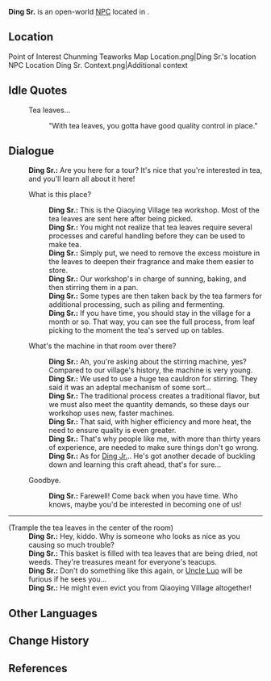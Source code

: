 {{Meta
<!-- Remove this template after adding the missing info -->
|missing_NPC_profile  = yes
}}
{{Character Infobox
|type             = Open-World NPC
|image            = NPC Ding Sr..png
|realname         = <!-- Optional, if different from in-game name -->
|deceased         = <!-- Past (for deceased prior to events of the game) or free response -->
|region           = Liyue
|location         = Liyue
|affiliation      = Chunming Teaworks
|title            = 
|ancestry         = <!-- Clan/family -->
|father           = 
|mother           = 
|spouse           = 
|sibling          = 
|child            = Ding Jr.
|relative         = 
|voiceEN          = [https://juneyoon.actor/ June Yoon]<ref>Twitter: [https://twitter.com/JuneYoon_/status/1756026334374195678 EN VA Self Announcement]</ref>
|voiceCN          = 
|voiceJP          = 
|voiceKR          = 
|dialoguereward   = 
}}
'''Ding Sr.''' is an open-world [[NPC]] located in {{Location|Chunming Teaworks}}.

==Location==
<gallery>
Point of Interest Chunming Teaworks Map Location.png|Ding Sr.'s location
NPC Location Ding Sr. Context.png|Additional context
</gallery>
<!--
==Profile==
Detailed story/lore information goes here.
''(To be added.)''

===Appearance===
Keep appearance section short and concise. Limit to 2 paragraphs with 3-4 sentences each.
''(To be added.)''

==Quests and Events==
{{Quests and Events}}
-->
==Idle Quotes==
{{Dialogue Start}}
: {{DIcon|Idle}} Tea leaves...
:: {{A|VO Ding Sr. 01.ogg}} "With tea leaves, you gotta have good quality control in place."
{{Dialogue End}}

==Dialogue==
{{Dialogue Start}}
:'''Ding Sr.:''' Are you here for a tour? It's nice that you're interested in tea, and you'll learn all about it here!
:{{DIcon}} What is this place?
::'''Ding Sr.:''' This is the Qiaoying Village tea workshop. Most of the tea leaves are sent here after being picked.
::'''Ding Sr.:''' You might not realize that tea leaves require several processes and careful handling before they can be used to make tea.
::'''Ding Sr.:''' Simply put, we need to remove the excess moisture in the leaves to deepen their fragrance and make them easier to store.
::'''Ding Sr.:''' Our workshop's in charge of sunning, baking, and then stirring them in a pan.
::'''Ding Sr.:''' Some types are then taken back by the tea farmers for additional processing, such as piling and fermenting.
::'''Ding Sr.:''' If you have time, you should stay in the village for a month or so. That way, you can see the full process, from leaf picking to the moment the tea's served up on tables.
:{{DIcon}} What's the machine in that room over there?
::'''Ding Sr.:''' Ah, you're asking about the stirring machine, yes? Compared to our village's history, the machine is very young.
::'''Ding Sr.:''' We used to use a huge tea cauldron for stirring. They said it was an adeptal mechanism of some sort...
::'''Ding Sr.:''' The traditional process creates a traditional flavor, but we must also meet the quantity demands, so these days our workshop uses new, faster machines.
::'''Ding Sr.:''' That said, with higher efficiency and more heat, the need to ensure quality is even greater.
::'''Ding Sr.:''' That's why people like me, with more than thirty years of experience, are needed to make sure things don't go wrong.
::'''Ding Sr.:''' As for [[Ding Jr.]].. He's got another decade of buckling down and learning this craft ahead, that's for sure...
:{{DIcon}} Goodbye.
::'''Ding Sr.:''' Farewell! Come back when you have time. Who knows, maybe you'd be interested in becoming one of us!
----
;(Trample the tea leaves in the center of the room)
:'''Ding Sr.:''' Hey, kiddo. Why is someone who looks as nice as you causing so much trouble?
:'''Ding Sr.:''' This basket is filled with tea leaves that are being dried, not weeds. They're treasures meant for everyone's teacups.
:'''Ding Sr.:''' Don't do something like this again, or [[Uncle Luo]] will be furious if he sees you...
:'''Ding Sr.:''' He might even evict you from Qiaoying Village altogether!
{{Dialogue End}}
<!--
==Event Dialogue==
===Event Name===
{{Dialogue Start}}
:'''Ding Sr.:'''
{{Dialogue End}}
-->
==Other Languages==
{{Other Languages|default_hidden=1
|en      = Ding Sr.
|zhs     = 老丁
|zhs_rm  = Lǎo Dīng
|zht     = 老丁
|zht_rm  = Lǎo Dīng
|ja      = 老丁
|ja_rm   = Rouchou{{Assumed}}
|ko      = 큰 정 씨
|ko_rm   = 
|es      = Sr. Ding
|fr      = Ding Sr.
|ru      = Дядюшка Дин
|th      = พี่บ่าว Ding
|th_rm   = 
|vi      = Lão Ding
|de      = Älterer Ding
|id      = Ding Sr.
|pt      = Sr. Ding
|tr      = Bay Ding
|it      = Vecchio Ding
}}

==Change History==
{{Change History|4.4}}

==References==
{{Reflist}}